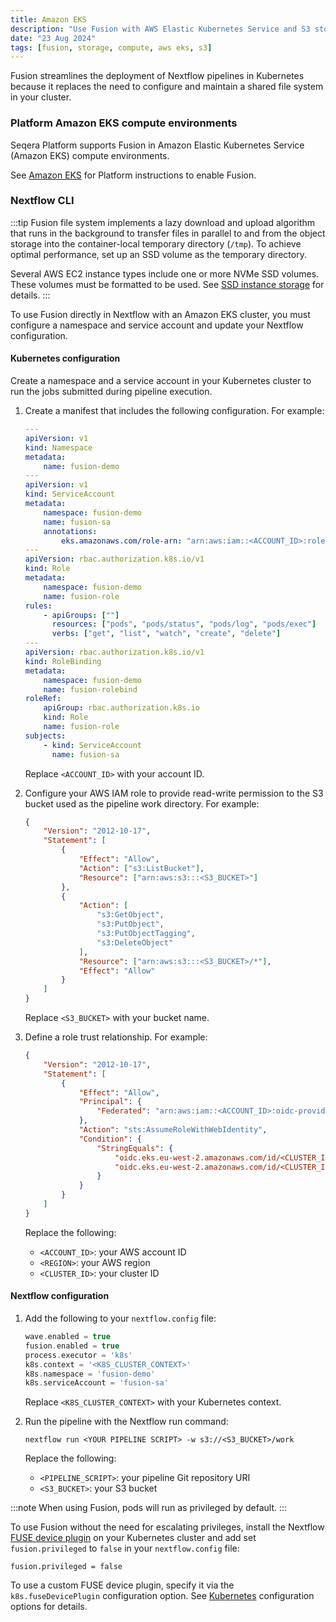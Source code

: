```yaml
---
title: Amazon EKS
description: "Use Fusion with AWS Elastic Kubernetes Service and S3 storage"
date: "23 Aug 2024"
tags: [fusion, storage, compute, aws eks, s3]
---
```


Fusion streamlines the deployment of Nextflow pipelines in Kubernetes because it replaces the need to configure
and maintain a shared file system in your cluster.

### Platform Amazon EKS compute environments 

Seqera Platform supports Fusion in Amazon Elastic Kubernetes Service (Amazon EKS) compute environments. 

See [Amazon EKS](https://docs.seqera.io/platform/latest/compute-envs/eks) for Platform instructions to enable Fusion.

### Nextflow CLI

:::tip
Fusion file system implements a lazy download and upload algorithm that runs in the background to transfer files in
parallel to and from the object storage into the container-local temporary directory (`/tmp`). To achieve optimal performance, set up an SSD volume as the temporary directory.

Several AWS EC2 instance types include one or more NVMe SSD volumes. These volumes must be formatted to be used. See [SSD instance storage](https://docs.aws.amazon.com/AWSEC2/latest/UserGuide/ssd-instance-store.html) for details.
:::

To use Fusion directly in Nextflow with an Amazon EKS cluster, you must configure a namespace and service account and update your Nextflow configuration. 

#### Kubernetes configuration

Create a namespace and a service account in your Kubernetes cluster to run the jobs submitted during pipeline execution.

1. Create a manifest that includes the following configuration. For example:

    ```yaml
    ---
    apiVersion: v1
    kind: Namespace
    metadata:
        name: fusion-demo
    ---
    apiVersion: v1
    kind: ServiceAccount
    metadata:
        namespace: fusion-demo
        name: fusion-sa
        annotations:
            eks.amazonaws.com/role-arn: "arn:aws:iam::<ACCOUNT_ID>:role/fusion-demo-role"
    ---
    apiVersion: rbac.authorization.k8s.io/v1
    kind: Role
    metadata:
        namespace: fusion-demo
        name: fusion-role
    rules:
        - apiGroups: [""]
          resources: ["pods", "pods/status", "pods/log", "pods/exec"]
          verbs: ["get", "list", "watch", "create", "delete"]
    ---
    apiVersion: rbac.authorization.k8s.io/v1
    kind: RoleBinding
    metadata:
        namespace: fusion-demo
        name: fusion-rolebind
    roleRef:
        apiGroup: rbac.authorization.k8s.io
        kind: Role
        name: fusion-role
    subjects:
        - kind: ServiceAccount
          name: fusion-sa
    ```

    Replace `<ACCOUNT_ID>` with your account ID.

1. Configure your AWS IAM role to provide read-write permission to the S3 bucket used as the pipeline work directory. For example:

    ```json
    {
        "Version": "2012-10-17",
        "Statement": [
            {
                "Effect": "Allow",
                "Action": ["s3:ListBucket"],
                "Resource": ["arn:aws:s3:::<S3_BUCKET>"]
            },
            {
                "Action": [
                    "s3:GetObject",
                    "s3:PutObject",
                    "s3:PutObjectTagging",
                    "s3:DeleteObject"
                ],
                "Resource": ["arn:aws:s3:::<S3_BUCKET>/*"],
                "Effect": "Allow"
            }
        ]
    }
    ```

    Replace `<S3_BUCKET>` with your bucket name.

1. Define a role trust relationship. For example:

    ```json
    {
        "Version": "2012-10-17",
        "Statement": [
            {
                "Effect": "Allow",
                "Principal": {
                    "Federated": "arn:aws:iam::<ACCOUNT_ID>:oidc-provider/oidc.eks.<REGION>.amazonaws.com/id/<CLUSTER_ID>"
                },
                "Action": "sts:AssumeRoleWithWebIdentity",
                "Condition": {
                    "StringEquals": {
                        "oidc.eks.eu-west-2.amazonaws.com/id/<CLUSTER_ID>:aud": "sts.amazonaws.com",
                        "oidc.eks.eu-west-2.amazonaws.com/id/<CLUSTER_ID>:sub": "system:serviceaccount:fusion-demo:fusion-sa"
                    }
                }
            }
        ]
    }
    ```

    Replace the following:
    - `<ACCOUNT_ID>`: your AWS account ID
    - `<REGION>`: your AWS region
    - `<CLUSTER_ID>`: your cluster ID

#### Nextflow configuration

1. Add the following to your `nextflow.config` file:

    ```groovy
    wave.enabled = true
    fusion.enabled = true
    process.executor = 'k8s'
    k8s.context = '<K8S_CLUSTER_CONTEXT>'
    k8s.namespace = 'fusion-demo'
    k8s.serviceAccount = 'fusion-sa'
    ```

    Replace `<K8S_CLUSTER_CONTEXT>` with your Kubernetes context.

1. Run the pipeline with the Nextflow run command:

    ```
    nextflow run <YOUR PIPELINE SCRIPT> -w s3://<S3_BUCKET>/work
    ```

    Replace the following:
    - `<PIPELINE_SCRIPT>`: your pipeline Git repository URI
    - `<S3_BUCKET>`: your S3 bucket

:::note
When using Fusion, pods will run as privileged by default.
:::

To use Fusion without the need for escalating privileges, install the Nextflow [FUSE device plugin](https://github.com/nextflow-io/k8s-fuse-plugin) on your Kubernetes cluster and add set `fusion.privileged` to `false` in your `nextflow.config` file:

```
fusion.privileged = false
```

To use a custom FUSE device plugin, specify it via the `k8s.fuseDevicePlugin` configuration option. See [Kubernetes](https://www.nextflow.io/docs/latest/reference/config.html#k8s) configuration options for details.
